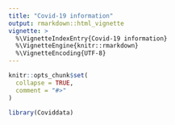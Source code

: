 ```yaml
---
title: "Covid-19 information"
output: rmarkdown::html_vignette
vignette: >
  %\VignetteIndexEntry{Covid-19 information}
  %\VignetteEngine{knitr::rmarkdown}
  %\VignetteEncoding{UTF-8}
---
```


```r
knitr::opts_chunk$set(
  collapse = TRUE,
  comment = "#>"
)
```

```r
library(Coviddata)
```

